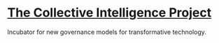 # [The Collective Intelligence Project](@https://cip.org/)



Incubator for new governance models for transformative technology.
